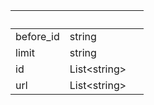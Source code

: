 
| &nbsp;    | &nbsp;             | &nbsp; |
| --------- | ------------------ | ------ |
| before_id | string             |        |
| limit     | string             |        |
| id        | List&lt;string&gt; |        |
| url       | List&lt;string&gt; |        |
